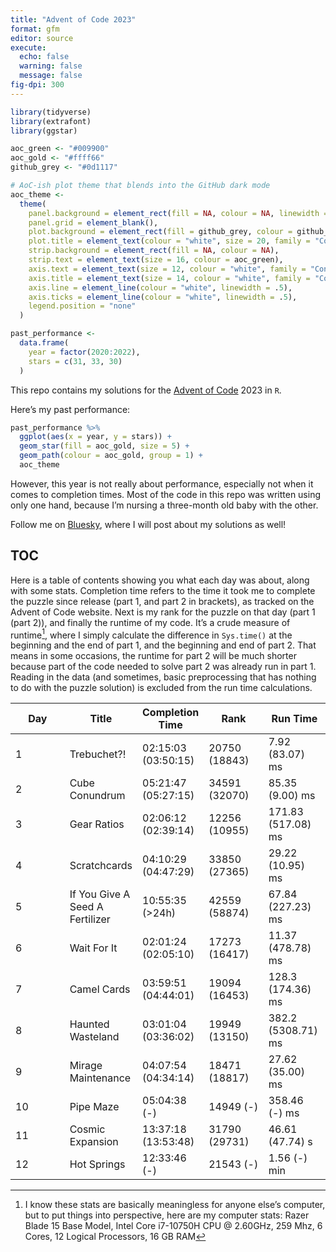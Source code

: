 ```yaml
---
title: "Advent of Code 2023"
format: gfm
editor: source
execute:
  echo: false
  warning: false
  message: false
fig-dpi: 300
---
```


```r
library(tidyverse)
library(extrafont)
library(ggstar)

aoc_green <- "#009900"
aoc_gold <- "#ffff66"
github_grey <- "#0d1117"

# AoC-ish plot theme that blends into the GitHub dark mode
aoc_theme <- 
  theme(
    panel.background = element_rect(fill = NA, colour = NA, linewidth = 1),
    panel.grid = element_blank(),
    plot.background = element_rect(fill = github_grey, colour = github_grey),
    plot.title = element_text(colour = "white", size = 20, family = "Consolas"),
    strip.background = element_rect(fill = NA, colour = NA),
    strip.text = element_text(size = 16, colour = aoc_green),
    axis.text = element_text(size = 12, colour = "white", family = "Consolas"),
    axis.title = element_text(size = 14, colour = "white", family = "Consolas"),
    axis.line = element_line(colour = "white", linewidth = .5),
    axis.ticks = element_line(colour = "white", linewidth = .5),
    legend.position = "none"
  )

past_performance <- 
  data.frame(
    year = factor(2020:2022),
    stars = c(31, 33, 30)
  )
```

This repo contains my solutions for the [Advent of Code](https://adventofcode.com/) 2023 in `R`.

Here's my past performance:

```r
past_performance %>% 
  ggplot(aes(x = year, y = stars)) +
  geom_star(fill = aoc_gold, size = 5) +
  geom_path(colour = aoc_gold, group = 1) +
  aoc_theme
```

However, this year is not really about performance, especially not when it comes to completion times. 
Most of the code in this repo was written using only one hand, because I'm nursing a three-month old baby with the other.

Follow me on [Bluesky](https://bsky.app/profile/juli-nagel.bsky.social), where I will post about my solutions as well!

## TOC

Here is a table of contents showing you what each day was about, along with some stats.
Completion time refers to the time it took me to complete the puzzle since release (part 1, and part 2 in brackets), as tracked on the Advent of Code website.
Next is my rank for the puzzle on that day (part 1 (part 2)), and finally the runtime of my code.
It's a crude measure of runtime[^1], where I simply calculate the difference in `Sys.time()` at the beginning and the end of part 1, and the beginning and end of part 2. 
That means in some occasions, the runtime for part 2 will be much shorter because part of the code needed to solve part 2 was already run in part 1. 
Reading in the data (and sometimes, basic preprocessing that has nothing to do with the puzzle solution) is excluded from the run time calculations.

[^1]: I know these stats are basically meaningless for anyone else's computer, but to put things into perspective, here are my computer stats: Razer Blade 15 Base Model, Intel Core i7-10750H CPU \@ 2.60GHz, 259 Mhz, 6 Cores, 12 Logical Processors, 16 GB RAM

| Day | Title                   | Completion Time     | Rank          | Run Time            |
|---------------|---------------|---------------|---------------|---------------|
| 1   | Trebuchet?!        | 02:15:03 (03:50:15) | 20750 (18843)   | 7.92 (83.07) ms     |
| 2   | Cube Conundrum        | 05:21:47 (05:27:15) | 34591 (32070)   | 85.35 (9.00) ms     |
| 3   | Gear Ratios        | 02:06:12 (02:39:14) | 12256 (10955)   | 171.83 (517.08) ms     |
| 4   | Scratchcards        | 04:10:29 (04:47:29) | 33850 (27365)   | 29.22 (10.95) ms     |
| 5   | If You Give A Seed A Fertilizer        | 10:55:35 (>24h) | 42559 (58874)   | 67.84 (227.23) ms     |
| 6   | Wait For It        | 02:01:24 (02:05:10) | 17273 (16417)   | 11.37 (478.78) ms     |
| 7   | Camel Cards        | 03:59:51 (04:44:01) | 19094 (16453)   | 128.3 (174.36) ms     |
| 8   | Haunted Wasteland        | 03:01:04 (03:36:02) | 19949 (13150)   | 382.2 (5308.71) ms     |
| 9   | Mirage Maintenance        | 04:07:54 (04:34:14) | 18471 (18817)   | 27.62 (35.00) ms     |
| 10   | Pipe Maze        | 05:04:38 (-) | 14949 (-)   | 358.46 (-) ms     |
| 11   | Cosmic Expansion        | 13:37:18 (13:53:48) | 31790 (29731)   | 46.61 (47.74) s     |
| 12   | Hot Springs        | 12:33:46 (-) | 21543 (-)   | 1.56 (-) min     |
